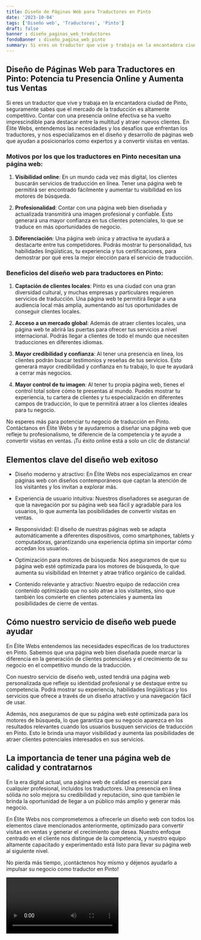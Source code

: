 ```yaml
---
title: Diseño de Páginas Web para Traductores en Pinto
date: '2023-10-04'
tags: ['Diseño web', 'Traductores', 'Pinto']
draft: false
banner : diseño_paginas_web_traductores
fondoBanner : diseño_pagina_web_pinto
summary: Si eres un traductor que vive y trabaja en la encantadora ciudad de Pinto, seguramente sabes que el mercado de la traducción es altamente competitivo. Contar con una presencia online efectiva se ha vuelto imprescindible para destacar entre la multitud y atraer nuevos clientes. En Élite Webs, entendemos las necesidades y los desafíos que enfrentan los traductores, y nos especializamos en el diseño y desarrollo de páginas web que ayudan a posicionarlos como expertos y a convertir visitas en ventas.
---
```


## Diseño de Páginas Web para Traductores en Pinto: Potencia tu Presencia Online y Aumenta tus Ventas

Si eres un traductor que vive y trabaja en la encantadora ciudad de Pinto, seguramente sabes que el mercado de la traducción es altamente competitivo. Contar con una presencia online efectiva se ha vuelto imprescindible para destacar entre la multitud y atraer nuevos clientes. En Élite Webs, entendemos las necesidades y los desafíos que enfrentan los traductores, y nos especializamos en el diseño y desarrollo de páginas web que ayudan a posicionarlos como expertos y a convertir visitas en ventas.

### Motivos por los que los traductores en Pinto necesitan una página web:

1. **Visibilidad online**: En un mundo cada vez más digital, los clientes buscarán servicios de traducción en línea. Tener una página web te permitirá ser encontrado fácilmente y aumentar tu visibilidad en los motores de búsqueda.

2. **Profesionalidad**: Contar con una página web bien diseñada y actualizada transmitirá una imagen profesional y confiable. Esto generará una mayor confianza en tus clientes potenciales, lo que se traduce en más oportunidades de negocio.

3. **Diferenciación**: Una página web única y atractiva te ayudará a destacarte entre tus competidores. Podrás mostrar tu personalidad, tus habilidades lingüísticas, tu experiencia y tus certificaciones, para demostrar por qué eres la mejor elección para el servicio de traducción.

### Beneficios del diseño web para traductores en Pinto:

1. **Captación de clientes locales**: Pinto es una ciudad con una gran diversidad cultural, y muchas empresas y particulares requieren servicios de traducción. Una página web te permitirá llegar a una audiencia local más amplia, aumentando así tus oportunidades de conseguir clientes locales.

2. **Acceso a un mercado global**: Además de atraer clientes locales, una página web te abrirá las puertas para ofrecer tus servicios a nivel internacional. Podrás llegar a clientes de todo el mundo que necesiten traducciones en diferentes idiomas.

3. **Mayor credibilidad y confianza**: Al tener una presencia en línea, los clientes podrán buscar testimonios y reseñas de tus servicios. Esto generará mayor credibilidad y confianza en tu trabajo, lo que te ayudará a cerrar más negocios.

4. **Mayor control de tu imagen**: Al tener tu propia página web, tienes el control total sobre cómo te presentas al mundo. Puedes mostrar tu experiencia, tu cartera de clientes y tu especialización en diferentes campos de traducción, lo que te permitirá atraer a los clientes ideales para tu negocio.

No esperes más para potenciar tu negocio de traducción en Pinto. Contáctanos en Élite Webs y te ayudaremos a diseñar una página web que refleje tu profesionalismo, te diferencie de la competencia y te ayude a convertir visitas en ventas. ¡Tu éxito online está a solo un clic de distancia!

<GifSeo />

<Cta />

## Elementos clave del diseño web exitoso

- Diseño moderno y atractivo: En Élite Webs nos especializamos en crear páginas web con diseños contemporáneos que captan la atención de los visitantes y los invitan a explorar más.

- Experiencia de usuario intuitiva: Nuestros diseñadores se aseguran de que la navegación por su página web sea fácil y agradable para los usuarios, lo que aumenta las posibilidades de convertir visitas en ventas.

- Responsividad: El diseño de nuestras páginas web se adapta automáticamente a diferentes dispositivos, como smartphones, tablets y computadoras, garantizando una experiencia óptima sin importar cómo accedan los usuarios.

- Optimización para motores de búsqueda: Nos aseguramos de que su página web esté optimizada para los motores de búsqueda, lo que aumenta su visibilidad en Internet y atrae tráfico orgánico de calidad.

- Contenido relevante y atractivo: Nuestro equipo de redacción crea contenido optimizado que no solo atrae a los visitantes, sino que también los convierte en clientes potenciales y aumenta las posibilidades de cierre de ventas.

## Cómo nuestro servicio de diseño web puede ayudar

En Élite Webs entendemos las necesidades específicas de los traductores en Pinto. Sabemos que una página web bien diseñada puede marcar la diferencia en la generación de clientes potenciales y el crecimiento de su negocio en el competitivo mundo de la traducción. 

Con nuestro servicio de diseño web, usted tendrá una página web personalizada que refleje su identidad profesional y se destaque entre su competencia. Podrá mostrar su experiencia, habilidades lingüísticas y los servicios que ofrece a través de un diseño atractivo y una navegación fácil de usar.

Además, nos aseguramos de que su página web esté optimizada para los motores de búsqueda, lo que garantiza que su negocio aparezca en los resultados relevantes cuando los usuarios busquen servicios de traducción en Pinto. Esto le brinda una mayor visibilidad y aumenta las posibilidades de atraer clientes potenciales interesados en sus servicios.

## La importancia de tener una página web de calidad y contratarnos

En la era digital actual, una página web de calidad es esencial para cualquier profesional, incluidos los traductores. Una presencia en línea sólida no solo mejora su credibilidad y reputación, sino que también le brinda la oportunidad de llegar a un público más amplio y generar más negocio.

En Élite Webs nos comprometemos a ofrecerle un diseño web con todos los elementos clave mencionados anteriormente, optimizado para convertir visitas en ventas y generar el crecimiento que desea. Nuestro enfoque centrado en el cliente nos distingue de la competencia, y nuestro equipo altamente capacitado y experimentado está listo para llevar su página web al siguiente nivel.

No pierda más tiempo, ¡contáctenos hoy mismo y déjenos ayudarlo a impulsar su negocio como traductor en Pinto!

<Video />

<CtaBot job='Traductores' city='Pinto'/>

<Gmaps query='Pinto+españa+maps' />